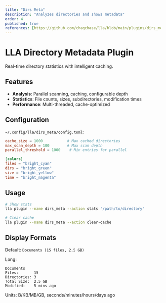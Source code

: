 ```yaml
---
title: "Dirs Meta"
description: "Analyzes directories and shows metadata"
order: 4
published: true
references: [https://github.com/chaqchase/lla/blob/main/plugins/dirs_meta]
---
```

# LLA Directory Metadata Plugin

Real-time directory statistics with intelligent caching.

## Features

- **Analysis**: Parallel scanning, caching, configurable depth
- **Statistics**: File counts, sizes, subdirectories, modification times
- **Performance**: Multi-threaded, cache-optimized

## Configuration

`~/.config/lla/dirs_meta/config.toml`:

```toml
cache_size = 1000           # Max cached directories
max_scan_depth = 100        # Max scan depth
parallel_threshold = 1000    # Min entries for parallel

[colors]
files = "bright_cyan"
dirs = "bright_green"
size = "bright_yellow"
time = "bright_magenta"
```

## Usage

```bash
# Show stats
lla plugin --name dirs_meta --action stats "/path/to/directory"

# Clear cache
lla plugin --name dirs_meta --action clear-cache
```

## Display Formats

Default: `Documents (15 files, 2.5 GB)`

Long:

```
Documents
Files:       15
Directories: 3
Total Size:  2.5 GB
Modified:    5 mins ago
```

Units: B/KB/MB/GB, seconds/minutes/hours/days ago
